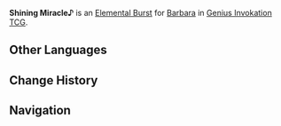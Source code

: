 {{About|the Character Card Skill for [[Genius Invokation TCG]]|the Playable Character Talent|Shining Miracle♪}}
{{Genius Invokation TCG Skill Infobox
|title      = Shining Miracle♪
|image      = Shining Miracle♪ Character Card Skill.png
|type       = Elemental Burst
|character  = Barbara
|element    = Hydro
|matching   = 3
|energy     = 3
|effect     = Heals all of your characters for 4 HP.
|order      = 3
}}
'''Shining Miracle♪''' is an [[Character Card Elemental Burst|Elemental Burst]] for [[Barbara (Character Card)|Barbara]] in [[Genius Invokation TCG]].

==Other Languages==
{{Transclude|Shining Miracle♪|Other Languages}}

==Change History==
{{Change History|3.3}}

==Navigation==
{{Genius Invokation TCG Skill Navbox|Barbara}}